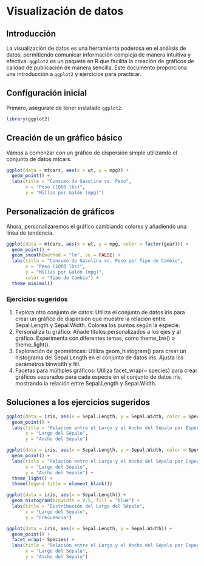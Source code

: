 # Visualización de datos

## Introducción

La visualización de datos es una herramienta poderosa en el análisis de datos, permitiendo comunicar información compleja de manera intuitiva y efectiva. `ggplot2` es un paquete en R que facilita la creación de gráficos de calidad de publicación de manera sencilla. Este documento proporciona una introducción a `ggplot2` y ejercicios para practicar.

## Configuración inicial

Primero, asegúrate de tener instalado `ggplot2`.

```r
library(ggplot2)
```

## Creación de un gráfico básico

Vamos a comenzar con un gráfico de dispersión simple utilizando el conjunto de datos mtcars.

```r
ggplot(data = mtcars, aes(x = wt, y = mpg)) + 
  geom_point() +
  labs(title = "Consumo de Gasolina vs. Peso",
       x = "Peso (1000 lbs)",
       y = "Millas por Galón (mpg)")

```

## Personalización de gráficos

Ahora, personalizaremos el gráfico cambiando colores y añadiendo una línea de tendencia.

```r
ggplot(data = mtcars, aes(x = wt, y = mpg, color = factor(gear))) + 
  geom_point() +
  geom_smooth(method = "lm", se = FALSE) +
  labs(title = "Consumo de Gasolina vs. Peso por Tipo de Cambio",
       x = "Peso (1000 lbs)",
       y = "Millas por Galón (mpg)",
       color = "Tipo de Cambio") +
  theme_minimal()

```
### Ejercicios sugeridos

1.  Explora otro conjunto de datos: Utiliza el conjunto de datos iris para crear un gráfico de dispersión que muestre la relación entre Sepal.Length y Sepal.Width. Colorea los puntos según la especie.
2.  Personaliza tu gráfico: Añade títulos personalizados a los ejes y al gráfico. Experimenta con diferentes temas, como theme_bw() o theme_light().
3.  Exploración de geométricas: Utiliza geom_histogram() para crear un histograma del Sepal.Length en el conjunto de datos iris. Ajusta los parámetros binwidth y fill.
4.  Facetas para múltiples gráficos: Utiliza facet_wrap(\~ species) para crear gráficos separados para cada especie en el conjunto de datos iris, mostrando la relación entre Sepal.Length y Sepal.Width.

## Soluciones a los ejercicios sugeridos

```r
ggplot(data = iris, aes(x = Sepal.Length, y = Sepal.Width, color = Species)) + 
  geom_point() +
  labs(title = "Relación entre el Largo y el Ancho del Sépalo por Especie",
       x = "Largo del Sépalo",
       y = "Ancho del Sépalo")

```


```r
ggplot(data = iris, aes(x = Sepal.Length, y = Sepal.Width, color = Species)) + 
  geom_point() +
  labs(title = "Relación entre el Largo y el Ancho del Sépalo por Especie",
       x = "Largo del Sépalo",
       y = "Ancho del Sépalo") +
  theme_light() +
  theme(legend.title = element_blank())

```



```r
ggplot(data = iris, aes(x = Sepal.Length)) + 
  geom_histogram(binwidth = 0.5, fill = "blue") +
  labs(title = "Distribución del Largo del Sépalo",
       x = "Largo del Sépalo",
       y = "Frecuencia")

```

```r
ggplot(data = iris, aes(x = Sepal.Length, y = Sepal.Width)) + 
  geom_point() +
  facet_wrap(~ Species) +
  labs(title = "Relación entre el Largo y el Ancho del Sépalo por Especie",
       x = "Largo del Sépalo",
       y = "Ancho del Sépalo")

```


